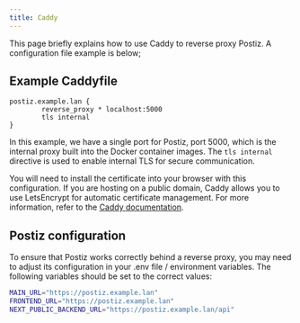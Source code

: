 ```yaml
---
title: Caddy
---
```


This page briefly explains how to use Caddy to reverse proxy Postiz. A configuration file example is below;

## Example Caddyfile

```caddy Caddyfile
postiz.example.lan {
        reverse_proxy * localhost:5000
        tls internal
}
```

In this example, we have a single port for Postiz, port 5000, which is the internal proxy built into the Docker container images. The `tls internal` directive is used to enable internal TLS for secure communication.

You will need to install the certificate into your browser with this configuration. If you are hosting on a public domain, Caddy allows you to use LetsEncrypt for automatic certificate management. For more information, refer to the [Caddy documentation](https://caddyserver.com/docs/).

## Postiz configuration

To ensure that Postiz works correctly behind a reverse proxy, you may need to adjust its configuration in your .env file / environment variables. The following variables should be set to the correct values:

```bash
MAIN_URL="https://postiz.example.lan"
FRONTEND_URL="https://postiz.example.lan"
NEXT_PUBLIC_BACKEND_URL="https://postiz.example.lan/api"
```
